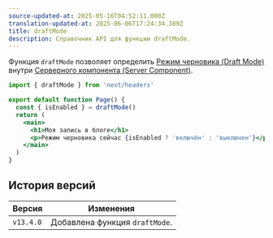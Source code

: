 ```yaml
---
source-updated-at: 2025-05-16T04:52:11.000Z
translation-updated-at: 2025-06-06T17:24:34.389Z
title: draftMode
description: Справочник API для функции draftMode.
---
```


Функция `draftMode` позволяет определить [Режим черновика (Draft Mode)](/docs/app/building-your-application/configuring/draft-mode) внутри [Серверного компонента (Server Component)](/docs/app/building-your-application/rendering/server-components).

```jsx filename="app/page.js"
import { draftMode } from 'next/headers'

export default function Page() {
  const { isEnabled } = draftMode()
  return (
    <main>
      <h1>Моя запись в блоге</h1>
      <p>Режим черновика сейчас {isEnabled ? 'включён' : 'выключен'}</p>
    </main>
  )
}
```

## История версий

| Версия    | Изменения                 |
| --------- | ------------------------- |
| `v13.4.0` | Добавлена функция `draftMode`. |